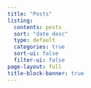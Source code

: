 ```yaml
---
title: "Posts"
listing:
  contents: posts
  sort: "date desc"
  type: default
  categories: true
  sort-ui: false
  filter-ui: false
page-layout: full
title-block-banner: true
---
```


<!-- TODO -->
<!-- - Fix .xmd posts. -->
<!-- - Add alerts to all deprecated posts, with notes about what I do now. -->
<!-- - Fix missing images in posts. -->
<!-- - Create preview images for posts. -->
<!-- - Each post can/should have its own directory. -->